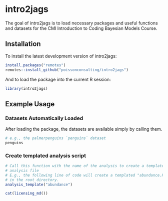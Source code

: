 
# intro2jags

<!-- badges: start -->
<!-- badges: end -->

The goal of intro2jags is to load necessary packages and useful functions and datasets for the CMI Introduction to Coding Bayesian Models Course.

## Installation

To install the latest development version of intro2jags:

```r
install.packages("remotes")
remotes::install_github("poissonconsulting/intro2jags")
```

And to load the package into the current R session:

```r
library(intro2jags)
```

## Example Usage

### Datasets Automatically Loaded

After loading the package, the datasets are available simply by calling them.

``` r
# e.g., the palmerpenguins `penguins` dataset
penguins
```

### Create templated analysis script

```r
# Call this function with the name of the analysis to create a templated
# analysis file
# E.g., the following line of code will create a templated "abundance.R" file
# in the root directory.
analysis_template("abundance")
```


```r
cat(licensing_md())
```
